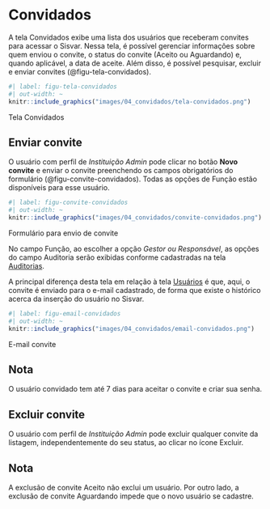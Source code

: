 # Convidados {#sec-convidados}
A tela Convidados exibe uma lista dos usuários que receberam convites para acessar o Sisvar. Nessa tela, é possível gerenciar informações sobre quem enviou o convite, o status do convite (Aceito ou Aguardando) e, quando aplicável, a data de aceite. Além disso, é possível pesquisar, excluir e enviar convites (@figu-tela-convidados).

::: {#figu-tela-convidados}
```r
#| label: figu-tela-convidados
#| out-width: ~
knitr::include_graphics("images/04_convidados/tela-convidados.png")
```
Tela Convidados
:::

## Enviar convite
O usuário com perfil de *Instituição Admin* pode clicar no botão **Novo convite** e enviar o convite preenchendo os campos obrigatórios do formulário (@figu-convite-convidados). Todas as opções de Função estão disponíveis para esse usuário.

::: {#figu-convite-convidados}
```r
#| label: figu-convite-convidados
#| out-width: ~
knitr::include_graphics("images/04_convidados/convite-convidados.png")
```
Formulário para envio de convite
:::

No campo Função, ao escolher a opção *Gestor ou Responsável*, as opções do campo Auditoria serão exibidas conforme cadastradas na tela [Auditorias](#sec-auditorias).

A principal diferença desta tela em relação à tela [Usuários](#sec-usuarios) é que, aqui, o convite é enviado para o e-mail cadastrado, de forma que existe o histórico acerca da inserção do usuário no Sisvar.

::: {#figu-email-convidados}
```r
#| label: figu-email-convidados
#| out-width: ~
knitr::include_graphics("images/04_convidados/email-convidados.png")
```
E-mail convite
:::

:::callout-note
## Nota
O usuário convidado tem até 7 dias para aceitar o convite e criar sua senha.
:::

## Excluir convite
O usuário com perfil de *Instituição Admin* pode excluir qualquer convite da listagem, independentemente do seu status, ao clicar no ícone Excluir.

:::callout-note
## Nota
A exclusão de convite Aceito não exclui um usuário. Por outro lado, a exclusão de convite Aguardando impede que o novo usuário se cadastre.
:::
